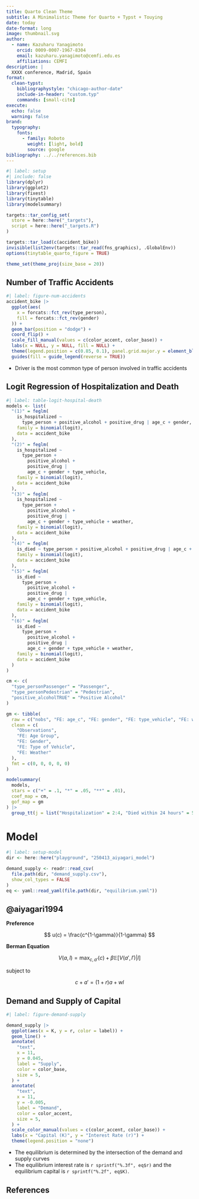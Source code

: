 ```yaml
---
title: Quarto Clean Theme
subtitle: A Minimalistic Theme for Quarto + Typst + Touying
date: today
date-format: long
image: thumbnail.svg
author:
  - name: Kazuharu Yanagimoto
    orcid: 0009-0007-1967-8304
    email: kazuharu.yanagimoto@cemfi.edu.es
    affiliations: CEMFI
description: |
  XXXX conference, Madrid, Spain
format:
  clean-typst:
    bibliographystyle: "chicago-author-date"
    include-in-header: "custom.typ"
    commands: [small-cite]
execute: 
  echo: false
  warning: false
brand:
  typography: 
    fonts: 
      - family: Roboto
        weight: [light, bold]
        source: google
bibliography: ../../references.bib
---
```


```r
#| label: setup
#| include: false
library(dplyr)
library(ggplot2)
library(fixest)
library(tinytable)
library(modelsummary)

targets::tar_config_set(
  store = here::here("_targets"),
  script = here::here("_targets.R")
)

targets::tar_load(c(accident_bike))
invisible(list2env(targets::tar_read(fns_graphics), .GlobalEnv))
options(tinytable_quarto_figure = TRUE)

theme_set(theme_proj(size_base = 20))
```

## Number of Traffic Accidents

```r
#| label: figure-num-accidents
accident_bike |>
  ggplot(aes(
    x = forcats::fct_rev(type_person),
    fill = forcats::fct_rev(gender)
  )) +
  geom_bar(position = "dodge") +
  coord_flip() +
  scale_fill_manual(values = c(color_accent, color_base)) +
  labs(x = NULL, y = NULL, fill = NULL) +
  theme(legend.position = c(0.85, 0.1), panel.grid.major.y = element_blank()) +
  guides(fill = guide_legend(reverse = TRUE))
```

- Driver is the most common type of person involved in traffic accidents

## Logit Regression of Hospitalization and Death

```r
#| label: table-logit-hospital-death
models <- list(
  "(1)" = feglm(
    is_hospitalized ~
      type_person + positive_alcohol + positive_drug | age_c + gender,
    family = binomial(logit),
    data = accident_bike
  ),
  "(2)" = feglm(
    is_hospitalized ~
      type_person +
        positive_alcohol +
        positive_drug |
        age_c + gender + type_vehicle,
    family = binomial(logit),
    data = accident_bike
  ),
  "(3)" = feglm(
    is_hospitalized ~
      type_person +
        positive_alcohol +
        positive_drug |
        age_c + gender + type_vehicle + weather,
    family = binomial(logit),
    data = accident_bike
  ),
  "(4)" = feglm(
    is_died ~ type_person + positive_alcohol + positive_drug | age_c + gender,
    family = binomial(logit),
    data = accident_bike
  ),
  "(5)" = feglm(
    is_died ~
      type_person +
        positive_alcohol +
        positive_drug |
        age_c + gender + type_vehicle,
    family = binomial(logit),
    data = accident_bike
  ),
  "(6)" = feglm(
    is_died ~
      type_person +
        positive_alcohol +
        positive_drug |
        age_c + gender + type_vehicle + weather,
    family = binomial(logit),
    data = accident_bike
  )
)

cm <- c(
  "type_personPassenger" = "Passenger",
  "type_personPedestrian" = "Pedestrian",
  "positive_alcoholTRUE" = "Positive Alcohol"
)

gm <- tibble(
  raw = c("nobs", "FE: age_c", "FE: gender", "FE: type_vehicle", "FE: weather"),
  clean = c(
    "Observations",
    "FE: Age Group",
    "FE: Gender",
    "FE: Type of Vehicle",
    "FE: Weather"
  ),
  fmt = c(0, 0, 0, 0, 0)
)

modelsummary(
  models,
  stars = c("+" = .1, "*" = .05, "**" = .01),
  coef_map = cm,
  gof_map = gm
) |>
  group_tt(j = list("Hospitalization" = 2:4, "Died within 24 hours" = 5:7))
```

# Model

```r
#| label: setup-model
dir <- here::here("playground", "250413_aiyagari_model")

demand_supply <- readr::read_csv(
  file.path(dir, "demand_supply.csv"),
  show_col_types = FALSE
)
eq <- yaml::read_yaml(file.path(dir, "equilibrium.yaml"))
```

## @aiyagari1994

**Preference**

$$
u(c) = \frac{c^{1-\gamma}}{1-\gamma}
$$

**Berman Equation**

$$
V(a, l) = \max_{c, a'} (c) + \beta \mathbb{E}[V(a', l') | l]
$$

subject to

$$
c + a' = (1+r)a + wl
$$

## Demand and Supply of Capital

```r
#| label: figure-demand-supply

demand_supply |>
  ggplot(aes(x = K, y = r, color = label)) +
  geom_line() +
  annotate(
    "text",
    x = 11,
    y = 0.045,
    label = "Supply",
    color = color_base,
    size = 5,
  ) +
  annotate(
    "text",
    x = 11,
    y = -0.005,
    label = "Demand",
    color = color_accent,
    size = 5,
  ) +
  scale_color_manual(values = c(color_accent, color_base)) +
  labs(x = "Capital (K)", y = "Interest Rate (r)") +
  theme(legend.position = "none")
```

- The equilibrium is determined by the intersection of the demand and supply curves
- The equilibrium interest rate is `r sprintf("%.3f", eq$r)` and the equilibrium capital is `r sprintf("%.2f", eq$K)`.

## References

:::{ref}
:::